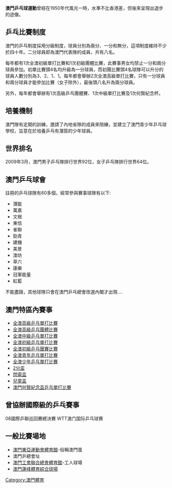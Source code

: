 '''澳門乒乓球運動'''曾經在1950年代風光一時，水準不比香港差，但後來呈現出退步的迹像。

==乒乓比賽制度==
澳門的乒乓制度採用分級制度，球員分別為兩分、一分和無分，這項制度維持不少於四十年。二分球員即為澳門代表隊的成員，共有八名。

每年都有1次全澳初級單打比賽和1次初級團體比賽，此賽事男女均禁止一分和兩分球員參加。初單比賽頭4名均升級為一分球員，而初團比賽頭4名球隊可以升分的球員人數分別為3、2、1、1。每年都會舉辦2次全澳高級單打比賽，只有一分球員和兩分球員才能參加比賽（女子除外），最後頭八名升為兩分球員。

另外，每年都會舉辦有1次高級乒乓團體賽、1次中級單打比賽及1次何賢紀念杯。

==培養機制==
澳門隊有定期的訓練，邀請了內地省隊的成員來陪練，並建立了澳門青少年乒乓球學校，旨意在於培養乒乓有潛質的少年球員。

==世界排名==
2009年3月，澳門男子乒乓隊排行世界92位，女子乒乓隊排行世界64位。

==澳門乒乓球會==
註冊的乒乓球隊有60多個，經常參與賽事球隊有以下:
*潛能
*萬嘉
*文根
*東信
*雀聯
*勁青
*建機
*美景
*澳坊
*草六
*康樂
*冠軍能量
*紅藍
不能盡錄，其他球隊只會在澳門乒乓總會改選內閣才出現....

==澳門特區內賽事==
*[[全澳高級乒乓單打比賽|全澳高級乒乓單打比賽]]
*[[全澳高級乒乓團體比賽|全澳高級乒乓團體比賽]]
*[[全澳中級乒乓單打比賽|全澳中級乒乓單打比賽]]
*[[全澳初級乒乓單打比賽|全澳初級乒乓單打比賽]]
*[[全澳初級乒乓團賽比賽|全澳初級乒乓團賽比賽]]
*[[全澳青年乒乓單打比賽|全澳青年乒乓單打比賽]]
*[[全澳少年乒乓單打比賽|全澳少年乒乓單打比賽]]
*[[2分盃|2分盃]]
*[[閃電盃|閃電盃]]
*[[兒童盃|兒童盃]]
*[[澳門何賢紀念盃乒乓單打比賽|澳門何賢紀念盃乒乓單打比賽]]

==曾協辦國際級的乒乓賽事==
08國際乒聯巡回賽總決賽
WTT澳门国际乒乓球赛

==一般比賽場地==
*[[澳門東亞運動會體育館|澳門東亞運動會體育館]]-俗稱澳門蛋
*澳門乒總會址
*[[澳門工會聯合總會體育館|澳門工會聯合總會體育館]]-工人球場
*[[澳門蓮峰體育綜合球場|澳門蓮峰體育綜合球場]]


[[Category:澳門體育|Category:澳門體育]]